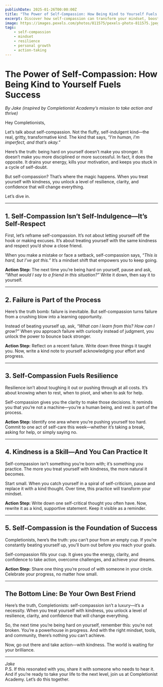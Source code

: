 ```yaml
---
publishDate: 2025-01-26T00:00:00Z
title: "The Power of Self-Compassion: How Being Kind to Yourself Fuels Success"
excerpt: Discover how self-compassion can transform your mindset, boost resilience, and help you achieve your goals with greater ease.
image: https://images.pexels.com/photos/811575/pexels-photo-811575.jpeg
tags:
    - self-compassion
    - mindset
    - resilience
    - personal growth
    - action-taking
---
```

# The Power of Self-Compassion: How Being Kind to Yourself Fuels Success  
*By Jake (inspired by Completionist Academy’s mission to take action and thrive)*  

Hey Completionists,  

Let’s talk about self-compassion. Not the fluffy, self-indulgent kind—the real, gritty, transformative kind. The kind that says, *“I’m human, I’m imperfect, and that’s okay.”*  

Here’s the truth: being hard on yourself doesn’t make you stronger. It doesn’t make you more disciplined or more successful. In fact, it does the opposite. It drains your energy, kills your motivation, and keeps you stuck in a cycle of self-doubt.  

But self-compassion? That’s where the magic happens. When you treat yourself with kindness, you unlock a level of resilience, clarity, and confidence that will change everything.  

Let’s dive in.  

---

## 1. Self-Compassion Isn’t Self-Indulgence—It’s Self-Respect  
First, let’s reframe self-compassion. It’s not about letting yourself off the hook or making excuses. It’s about treating yourself with the same kindness and respect you’d show a close friend.  

When you make a mistake or face a setback, self-compassion says, *“This is hard, but I’ve got this.”* It’s a mindset shift that empowers you to keep going.  

**Action Step:** The next time you’re being hard on yourself, pause and ask, *“What would I say to a friend in this situation?”* Write it down, then say it to yourself.  

---

## 2. Failure is Part of the Process  
Here’s the truth bomb: failure is inevitable. But self-compassion turns failure from a crushing blow into a learning opportunity.  

Instead of beating yourself up, ask, *“What can I learn from this? How can I grow?”* When you approach failure with curiosity instead of judgment, you unlock the power to bounce back stronger.  

**Action Step:** Reflect on a recent failure. Write down three things it taught you. Now, write a kind note to yourself acknowledging your effort and progress.  

---

## 3. Self-Compassion Fuels Resilience  
Resilience isn’t about toughing it out or pushing through at all costs. It’s about knowing when to rest, when to pivot, and when to ask for help.  

Self-compassion gives you the clarity to make those decisions. It reminds you that you’re not a machine—you’re a human being, and rest is part of the process.  

**Action Step:** Identify one area where you’re pushing yourself too hard. Commit to one act of self-care this week—whether it’s taking a break, asking for help, or simply saying no.  

---

## 4. Kindness is a Skill—And You Can Practice It  
Self-compassion isn’t something you’re born with; it’s something you practice. The more you treat yourself with kindness, the more natural it becomes.  

Start small. When you catch yourself in a spiral of self-criticism, pause and replace it with a kind thought. Over time, this practice will transform your mindset.  

**Action Step:** Write down one self-critical thought you often have. Now, rewrite it as a kind, supportive statement. Keep it visible as a reminder.  

---

## 5. Self-Compassion is the Foundation of Success  
Completionists, here’s the truth: you can’t pour from an empty cup. If you’re constantly beating yourself up, you’ll burn out before you reach your goals.  

Self-compassion fills your cup. It gives you the energy, clarity, and confidence to take action, overcome challenges, and achieve your dreams.  

**Action Step:** Share one thing you’re proud of with someone in your circle. Celebrate your progress, no matter how small.  

---

## The Bottom Line: Be Your Own Best Friend  
Here’s the truth, Completionists: self-compassion isn’t a luxury—it’s a necessity. When you treat yourself with kindness, you unlock a level of resilience, clarity, and confidence that will change everything.  

So, the next time you’re being hard on yourself, remember this: you’re not broken. You’re a powerhouse in progress. And with the right mindset, tools, and community, there’s nothing you can’t achieve.  

Now, go out there and take action—with kindness. The world is waiting for your brilliance.  

--- 

*Jake*  
P.S. If this resonated with you, share it with someone who needs to hear it. And if you’re ready to take your life to the next level, join us at Completionist Academy. Let’s do this together.
